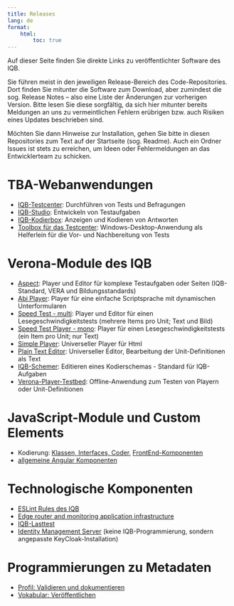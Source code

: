 ```yaml
---
title: Releases
lang: de
format:
    html:
        toc: true
---
```


Auf dieser Seite finden Sie direkte Links zu veröffentlichter Software des IQB.

Sie führen meist in den jeweiligen Release-Bereich des Code-Repositories. Dort finden Sie mitunter die Software zum Download, aber zumindest die sog. Release Notes -- also eine Liste der Änderungen zur vorherigen Version. Bitte lesen Sie diese sorgfältig, da sich hier mitunter bereits Meldungen an uns zu vermeintlichen Fehlern erübrigen bzw. auch Risiken eines Updates beschrieben sind.

Möchten Sie dann Hinweise zur Installation, gehen Sie bitte in diesen Repositories zum Text auf der Startseite (sog. Readme). Auch ein Ordner Issues ist stets zu erreichen, um Ideen oder Fehlermeldungen an das Entwicklerteam zu schicken.

# TBA-Webanwendungen

* [IQB-Testcenter](https://github.com/iqb-berlin/testcenter/releases): Durchführen von Tests und Befragungen
* [IQB-Studio](https://github.com/iqb-berlin/studio-lite/releases): Entwickeln von Testaufgaben
* [IQB-Kodierbox](https://github.com/iqb-berlin/coding-box#readme): Anzeigen und Kodieren von Antworten
* [Toolbox für das Testcenter](https://github.com/iqb-berlin/itc-toolbox#readme-ov-file): Windows-Desktop-Anwendung als Helferlein für die Vor- und Nachbereitung von Tests

# Verona-Module des IQB

* [Aspect](https://github.com/iqb-berlin/verona-modules-aspect/releases): Player und Editor für komplexe Testaufgaben oder Seiten (IQB-Standard, VERA und Bildungsstandards)
* [Abi Player](https://github.com/iqb-berlin/verona-player-abi/releases): Player für eine einfache Scriptsprache mit dynamischen Unterformularen
* [Speed Test - multi](https://github.com/iqb-berlin/verona-modules-speedtest/releases): Player und Editor für einen Lesegeschwindigkeitstests (mehrere Items pro Unit; Text und Bild)
* [Speed Test Player - mono](https://github.com/iqb-berlin/verona-player-speedtest/releases): Player für einen Lesegeschwindigkeitstests (ein Item pro Unit; nur Text)
* [Simple Player](https://github.com/iqb-berlin/verona-player-simple/releases): Universeller Player für Html
* [Plain Text Editor](https://github.com/iqb-berlin/verona-editor-plaintext/releases): Universeller Editor, Bearbeitung der Unit-Definitionen als Text
* [IQB-Schemer](https://github.com/iqb-berlin/coding-components/releases): Editieren eines Kodierschemas - Standard für IQB-Aufgaben
* [Verona-Player-Testbed](https://github.com/iqb-berlin/verona-player-testbed#readme): Offline-Anwendung zum Testen von Playern oder Unit-Definitionen

# JavaScript-Module und Custom Elements

* Kodierung: [Klassen, Interfaces, Coder](https://www.npmjs.com/package/@iqb/responses), [FrontEnd-Komponenten](https://www.npmjs.com/package/@iqb/ngx-coding-components)
* [allgemeine Angular Komponenten](https://www.npmjs.com/package/iqb-dev-components)

# Technologische Komponenten

* [ESLint Rules des IQB](https://www.npmjs.com/package/@iqb/eslint-config)
* [Edge router and monitoring application infrastructure](https://github.com/iqb-berlin/traefik/releases)
* [IQB-Lasttest](https://github.com/iqb-berlin/load-test)
* [Identity Management Server](https://github.com/iqb-berlin/identity-and-access-management) (keine IQB-Programmierung, sondern angepasste KeyCloak-Installation)

# Programmierungen zu Metadaten

* [Profil: Validieren und dokumentieren](https://www.npmjs.com/package/@iqb/validate-md-profile)
* [Vokabular: Veröffentlichen](https://www.npmjs.com/package/@iqb/csv2ttl)